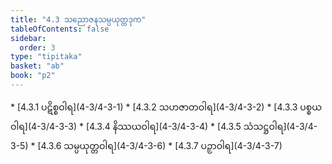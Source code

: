 ```yaml
---
title: "4.3 သညောဇနသမ္ပယုတ္တဒုက"
tableOfContents: false
sidebar:
  order: 3
type: "tipitaka"
basket: "ab"
book: "p2"
---
```



<DynamicBreadcrumb />



<TableOfContents book="p2" section="4.3">
* [4.3.1 ပဋိစ္စဝါရ](4-3/4-3-1)
* [4.3.2 သဟဇာတဝါရ](4-3/4-3-2)
* [4.3.3 ပစ္စယဝါရ](4-3/4-3-3)
* [4.3.4 နိဿယဝါရ](4-3/4-3-4)
* [4.3.5 သံသဋ္ဌဝါရ](4-3/4-3-5)
* [4.3.6 သမ္ပယုတ္တဝါရ](4-3/4-3-6)
* [4.3.7 ပဉှာဝါရ](4-3/4-3-7)
</TableOfContents>